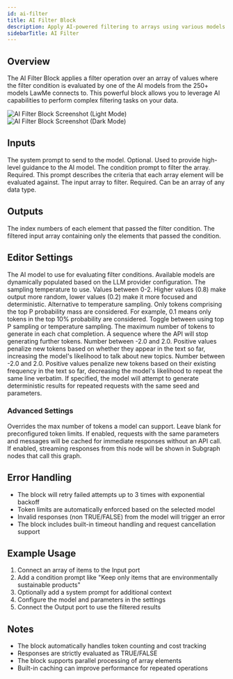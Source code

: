 ```yaml
---
id: ai-filter
title: AI Filter Block
description: Apply AI-powered filtering to arrays using various models and providers
sidebarTitle: AI Filter
---
```


## Overview

The AI Filter Block applies a filter operation over an array of values where the filter condition is evaluated by one of the AI models from the 250+ models LawMe connects to. This powerful block allows you to leverage AI capabilities to perform complex filtering tasks on your data.

<Frame className="block dark:hidden">
  <img src="/block-reference/assets/ai_filter_light.png" alt="AI Filter Block Screenshot (Light Mode)" />
</Frame>
<Frame className="hidden dark:block">
  <img src="/block-reference/assets/ai_filter_dark.png" alt="AI Filter Block Screenshot (Dark Mode)" />
</Frame>

## Inputs

<ParamField path="System Prompt" type="string">
  The system prompt to send to the model. Optional. Used to provide high-level guidance to the AI model.
</ParamField>

<ParamField path="Condition Prompt" type="string" required>
  The condition prompt to filter the array. Required. This prompt describes the criteria that each array element will be evaluated against.
</ParamField>

<ParamField path="Input" type="any[]" required>
  The input array to filter. Required. Can be an array of any data type.
</ParamField>

## Outputs

<ResponseField name="Indicies" type="number[]">
  The index numbers of each element that passed the filter condition.
</ResponseField>

<ResponseField name="Output" type="any[]">
  The filtered input array containing only the elements that passed the condition.
</ResponseField>

## Editor Settings

<ParamField path="AI Model" type="string" default="gpt-3.5-turbo">
  The AI model to use for evaluating filter conditions. Available models are dynamically populated based on the LLM provider configuration.
</ParamField>

<ParamField path="Temperature" type="number" default={0} min={0} max={2}>
  The sampling temperature to use. Values between 0-2. Higher values (0.8) make output more random, lower values (0.2) make it more focused and deterministic.
</ParamField>

<ParamField path="Top P" type="number" default={1} min={0} max={1}>
  Alternative to temperature sampling. Only tokens comprising the top P probability mass are considered. For example, 0.1 means only tokens in the top 10% probability are considered.
</ParamField>

<ParamField path="Use Top P" type="boolean" default={false}>
  Toggle between using top P sampling or temperature sampling.
</ParamField>

<ParamField path="Max Tokens" type="number" default={2048}>
  The maximum number of tokens to generate in each chat completion.
</ParamField>

<ParamField path="Stop" type="string">
  A sequence where the API will stop generating further tokens.
</ParamField>

<ParamField path="Presence Penalty" type="number" min={-2} max={2}>
  Number between -2.0 and 2.0. Positive values penalize new tokens based on whether they appear in the text so far, increasing the model's likelihood to talk about new topics.
</ParamField>

<ParamField path="Frequency Penalty" type="number" min={-2} max={2}>
  Number between -2.0 and 2.0. Positive values penalize new tokens based on their existing frequency in the text so far, decreasing the model's likelihood to repeat the same line verbatim.
</ParamField>

<ParamField path="Seed" type="number">
  If specified, the model will attempt to generate deterministic results for repeated requests with the same seed and parameters.
</ParamField>

### Advanced Settings

<ParamField path="Custom Max Tokens" type="number">
  Overrides the max number of tokens a model can support. Leave blank for preconfigured token limits.
</ParamField>

<ParamField path="Cache Responses" type="boolean" default={false}>
  If enabled, requests with the same parameters and messages will be cached for immediate responses without an API call.
</ParamField>

<ParamField path="Use for subgraph partial output" type="boolean" default={false}>
  If enabled, streaming responses from this node will be shown in Subgraph nodes that call this graph.
</ParamField>

## Error Handling

- The block will retry failed attempts up to 3 times with exponential backoff
- Token limits are automatically enforced based on the selected model
- Invalid responses (non TRUE/FALSE) from the model will trigger an error
- The block includes built-in timeout handling and request cancellation support

## Example Usage

1. Connect an array of items to the Input port
2. Add a condition prompt like "Keep only items that are environmentally sustainable products"
3. Optionally add a system prompt for additional context
4. Configure the model and parameters in the settings
5. Connect the Output port to use the filtered results

## Notes

- The block automatically handles token counting and cost tracking
- Responses are strictly evaluated as TRUE/FALSE
- The block supports parallel processing of array elements
- Built-in caching can improve performance for repeated operations
